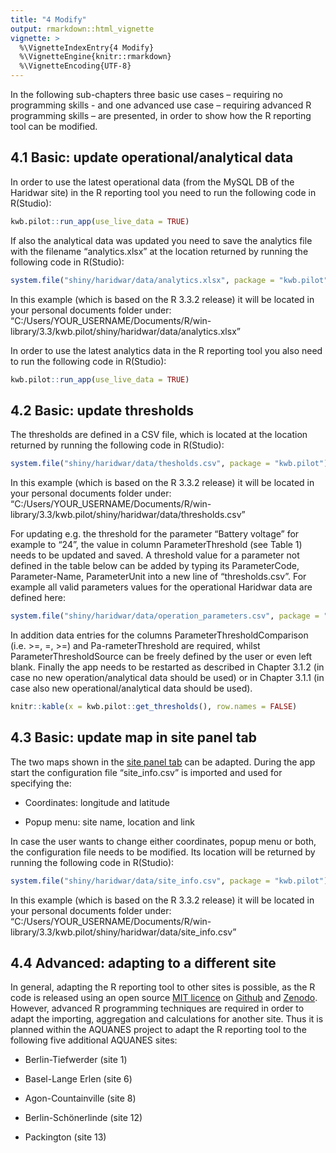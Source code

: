 ```yaml
---
title: "4 Modify"
output: rmarkdown::html_vignette
vignette: >
  %\VignetteIndexEntry{4 Modify}
  %\VignetteEngine{knitr::rmarkdown}
  %\VignetteEncoding{UTF-8}
---
```



In the following sub-chapters three basic use cases – requiring no programming 
skills - and one advanced use case – requiring advanced R programming skills – 
are presented, in order to show how the R reporting tool can be modified.

## 4.1	Basic: update operational/analytical data
In order to use the latest operational data (from the MySQL DB of the Haridwar 
site) in the R reporting tool you need to run the following code in R(Studio):

```r
kwb.pilot::run_app(use_live_data = TRUE)
```

If also the analytical data was updated you need to save the analytics file 
with the filename “analytics.xlsx” at the location returned by running the 
following code in R(Studio): 

```r
system.file("shiny/haridwar/data/analytics.xlsx", package = "kwb.pilot")
```

In this example (which is based on the R 3.3.2 release) it will be located in 
your personal documents folder under:
"C:/Users/YOUR_USERNAME/Documents/R/win-library/3.3/kwb.pilot/shiny/haridwar/data/analytics.xlsx"

In order to use the latest analytics data in the R reporting tool you also need 
to run the following code in R(Studio):

```r
kwb.pilot::run_app(use_live_data = TRUE)
```

## 4.2	Basic: update thresholds 
The thresholds are defined in a CSV file, which is located at the location 
returned by running the following code in R(Studio): 

```r
system.file("shiny/haridwar/data/thesholds.csv", package = "kwb.pilot")
```

In this example (which is based on the R 3.3.2 release) it will be located in 
your personal documents folder under:
"C:/Users/YOUR_USERNAME/Documents/R/win-library/3.3/kwb.pilot/shiny/haridwar/data/thresholds.csv"

For updating e.g. the threshold for the parameter “Battery voltage” for example 
to “24”, the value in column ParameterThreshold (see Table 1) needs to be 
updated and saved. A threshold value for a parameter not defined in the table 
below can be added by typing its ParameterCode, Parameter-Name, ParameterUnit 
into a new line of “thresholds.csv”. For example all valid parameters values 
for the operational Haridwar data are defined here: 

```r
system.file("shiny/haridwar/data/operation_parameters.csv", package = "kwb.pilot")
```

In addition data entries for the columns ParameterThresholdComparison (i.e. >=, 
=, >=) and Pa-rameterThreshold are required, whilst ParameterThresholdSource can 
be freely defined by the user or even left blank. 
Finally the app needs to be restarted as described in Chapter 3.1.2 (in case no 
new operation/analytical data should be used) or in Chapter 3.1.1 (in case also 
new operational/analytical data should be used).


```r
knitr::kable(x = kwb.pilot::get_thresholds(), row.names = FALSE)
```


## 4.3	Basic: update map in site panel tab

The two maps shown in the [site panel tab](A3_4_gui_site.html) can be adapted.
During the app start the configuration file “site_info.csv”  is imported and 
used for specifying the: 

-	Coordinates: longitude and latitude 

-	Popup menu: site name, location and link

In case the user wants to change either coordinates, popup menu or both, the 
configuration file needs to be modified. Its location will be returned by 
running the following code in R(Studio):

```r
system.file("shiny/haridwar/data/site_info.csv", package = "kwb.pilot")
```

In this example (which is based on the R 3.3.2 release) it will be located in 
your personal documents folder under:
"C:/Users/YOUR_USERNAME/Documents/R/win-library/3.3/kwb.pilot/shiny/haridwar/data/site_info.csv"
 
## 4.4	Advanced: adapting to a different site

In general, adapting the R reporting tool to other sites is possible, as the R 
code is released using an open source [MIT licence](https://opensource.org/licenses/MIT) 
on [Github](https://github.com/KWB-R/kwb.pilot) and [Zenodo](http://doi.org/10.5281/zenodo.825030).  
However, advanced R programming techniques are required in order to adapt the 
importing, aggregation and calculations for another site. Thus it is planned 
within the AQUANES project to adapt the R reporting tool to the following five 
additional AQUANES sites:

-	Berlin-Tiefwerder (site 1)

-	Basel-Lange Erlen (site 6)

-	Agon-Countainville (site 8)

-	Berlin-Schönerlinde (site 12)

-	Packington (site 13) 
